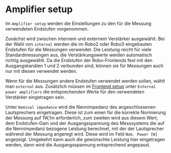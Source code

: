 # Amplifier setup

Im ``Amplifier setup`` werden die Einstellungen zu den für die Messung verwendeten Endstufen vorgenommen.

Zunächst wird zwischen internem und externem Verstärker ausgewählt.  Bei der Wahl von ``internal`` werden die im Robo2 oder Robo3 eingebauten Endstufen für die Messungen verwendet. Die Leistung reicht für viele Standardmessungen aus, die Verstärkungswerte werden automatisch richtig ausgewählt. Da die Endstufen der Robo-Frontends fest mit den Ausgangskanälen 1 und 2 verbunden sind, können sie für Messungen auch nur mit diesen verwendet werden.

Wenn für die Messungen andere Endstufen verwendet werden sollen, wählt man ``external`` aus. Zusätzlich müssen im [Frontend setup](/en/help/adda/frontend-setup) unter ``External power amplifiers`` die entsprechenden Werte für den verwendeten Verstärker eingetragen sein.

Unter ``Nominal impedance`` wird die Nennimpedanz des angeschlossenen Lautsprechers eingetragen. Diese ist zum einen für die korrekte Normierung der Messung auf 1W,1m erforderlich, zum zweiten wird aus diesem Wert, dem Endstufen-Gain und der Ausgangsspannung des Messsystems die auf die Nennimpedanz bezogene Leistung berechnet, mit der der Lautsprecher während der Messung angeregt wird. Diese wird im Feld ``Nom. Power [W]`` angezeigt. Umgekehrt kann auch die gewünschte Leistung hier eingetragen werden, dann wird die Ausgangsspannung entsprechend angepasst.
